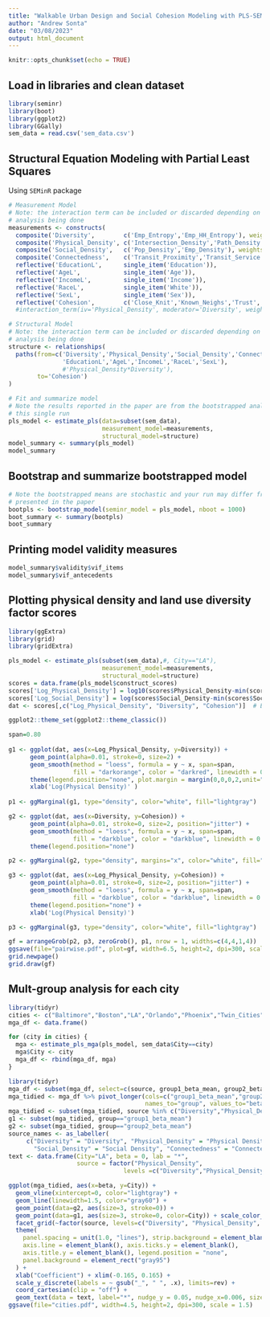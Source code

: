 ```yaml
---
title: "Walkable Urban Design and Social Cohesion Modeling with PLS-SEM"
author: "Andrew Sonta"
date: "03/08/2023"
output: html_document
---
```


```r
knitr::opts_chunk$set(echo = TRUE)
```

## Load in libraries and clean dataset
```r
library(seminr)
library(boot)
library(ggplot2)
library(GGally)
sem_data = read.csv('sem_data.csv')
```

## Structural Equation Modeling with Partial Least Squares
Using ```SEMinR``` package
```r
# Measurement Model
# Note: the interaction term can be included or discarded depending on the specific
# analysis being done
measurements <- constructs(
  composite('Diversity',        c('Emp_Entropy','Emp_HH_Entropy'), weights=mode_B),
  composite('Physical_Density', c('Intersection_Density','Path_Density'), weights=mode_B),
  composite('Social_Density',   c('Pop_Density','Emp_Density'), weights=mode_B),
  composite('Connectedness',    c('Transit_Proximity','Transit_Service'), weights=mode_B),
  reflective('EducationL',      single_item('Education')),
  reflective('AgeL',            single_item('Age')),
  reflective('IncomeL',         single_item('Income')),
  reflective('RaceL',           single_item('White')),
  reflective('SexL',            single_item('Sex')),
  reflective('Cohesion',        c('Close_Knit','Known_Neighs','Trust','Will_Help')))#,
  #interaction_term(iv='Physical_Density', moderator='Diversity', weights=mode_B))

# Structural Model
# Note: the interaction term can be included or discarded depending on the specific
# analysis being done
structure <- relationships(
  paths(from=c('Diversity','Physical_Density','Social_Density','Connectedness',
               'EducationL','AgeL','IncomeL','RaceL','SexL'),
               #'Physical_Density*Diversity'),
        to='Cohesion')
)

# Fit and summarize model
# Note the results reported in the paper are from the bootstrapped analysis, not
# this single run
pls_model <- estimate_pls(data=subset(sem_data),
                          measurement_model=measurements,
                          structural_model=structure)
model_summary <- summary(pls_model)
model_summary
```

## Bootstrap and summarize bootstrapped model
```r
# Note the bootstrapped means are stochastic and your run may differ from the results
# presented in the paper
bootpls <- bootstrap_model(seminr_model = pls_model, nboot = 1000)
boot_summary <- summary(bootpls)
boot_summary
```

## Printing model validity measures
```r
model_summary$validity$vif_items
model_summary$vif_antecedents
```

## Plotting physical density and land use diversity factor scores
```r
library(ggExtra)
library(grid)
library(gridExtra)

pls_model <- estimate_pls(subset(sem_data),#, City=="LA"),
                          measurement_model=measurements,
                          structural_model=structure)
scores = data.frame(pls_model$construct_scores)
scores['Log_Physical_Density'] = log10(scores$Physical_Density-min(scores$Physical_Density)+1)
scores['Log_Social_Density'] = log(scores$Social_Density-min(scores$Social_Density)+1)
dat <- scores[,c("Log_Physical_Density", "Diversity", "Cohesion")]  # Example data

ggplot2::theme_set(ggplot2::theme_classic())

span=0.80
 
g1 <- ggplot(dat, aes(x=Log_Physical_Density, y=Diversity)) +
      geom_point(alpha=0.01, stroke=0, size=2) +
      geom_smooth(method = "loess", formula = y ~ x, span=span,
                  fill = "darkorange", color = "darkred", linewidth = 0.5) +
      theme(legend.position="none", plot.margin = margin(0,0,0,2,unit="in")) +
      xlab('Log(Physical Density)' )
      
p1 <- ggMarginal(g1, type="density", color="white", fill="lightgray")

g2 <- ggplot(dat, aes(x=Diversity, y=Cohesion)) +
      geom_point(alpha=0.01, stroke=0, size=2, position="jitter") +
      geom_smooth(method = "loess", formula = y ~ x, span=span,
                  fill = "darkblue", color = "darkblue", linewidth = 0.5) +
      theme(legend.position="none")

p2 <- ggMarginal(g2, type="density", margins="x", color="white", fill="lightgray")

g3 <- ggplot(dat, aes(x=Log_Physical_Density, y=Cohesion)) +
      geom_point(alpha=0.01, stroke=0, size=2, position="jitter") +
      geom_smooth(method = "loess", formula = y ~ x, span=span,
                  fill = "darkblue", color = "darkblue", linewidth = 0.5) +
      theme(legend.position="none") +
      xlab('Log(Physical Density)')

p3 <- ggMarginal(g3, type="density", color="white", fill="lightgray")

gf = arrangeGrob(p2, p3, zeroGrob(), p1, nrow = 1, widths=c(4,4,1,4))
ggsave(file="pairwise.pdf", plot=gf, width=6.5, height=2, dpi=300, scale = 1.5)
grid.newpage()
grid.draw(gf)
```

## Mult-group analysis for each city
```r
library(tidyr)
cities <- c("Baltimore","Boston","LA","Orlando","Phoenix","Twin_Cities")
mga_df <- data.frame()

for (city in cities) {
  mga <- estimate_pls_mga(pls_model, sem_data$City==city)
  mga$City <- city
  mga_df <- rbind(mga_df, mga)
}

library(tidyr)
mga_df <- subset(mga_df, select=c(source, group1_beta_mean, group2_beta_mean, pls_mga_p, City))
mga_tidied <- mga_df %>% pivot_longer(cols=c("group1_beta_mean","group2_beta_mean"),
                                      names_to="group", values_to="beta")
mga_tidied <- subset(mga_tidied, source %in% c("Diversity","Physical_Density","Social_Density","Connectedness"))
g1 <- subset(mga_tidied, group=="group1_beta_mean")
g2 <- subset(mga_tidied, group=="group2_beta_mean")
source_names <- as_labeller(
     c("Diversity" = "Diversity", "Physical_Density" = "Physical Density", 
       "Social_Density" = "Social Density", "Connectedness" = "Connectedness"))
text <- data.frame(City="LA", beta = 0, lab = "*",
                   source = factor("Physical_Density",
                                levels =c("Diversity","Physical_Density","Social_Density","Connectedness")))

ggplot(mga_tidied, aes(x=beta, y=City)) + 
  geom_vline(xintercept=0, color="lightgray") +
  geom_line(linewidth=1.5, color="gray60") +
  geom_point(data=g2, aes(size=3, stroke=0)) +
  geom_point(data=g1, aes(size=3, stroke=0, color=City)) + scale_color_brewer(palette = "Set2") +
  facet_grid(~factor(source, levels=c("Diversity", "Physical_Density", "Social_Density", "Connectedness")), labeller = source_names) +
  theme(
    panel.spacing = unit(1.0, "lines"), strip.background = element_blank(),
    axis.line = element_blank(), axis.ticks.y = element_blank(),
    axis.title.y = element_blank(), legend.position = "none",
    panel.background = element_rect("gray95")
  ) + 
  xlab("Coefficient") + xlim(-0.165, 0.165) +
  scale_y_discrete(labels = ~ gsub("_", " ", .x), limits=rev) +
  coord_cartesian(clip = "off") +
  geom_text(data = text, label="*", nudge_y = 0.05, nudge_x=0.006, size=8, color="darkred")
ggsave(file="cities.pdf", width=4.5, height=2, dpi=300, scale = 1.5)
```
